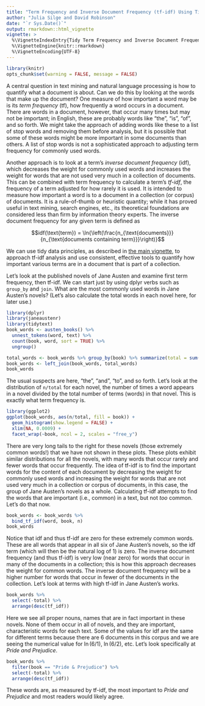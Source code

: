 ```yaml
---
title: "Term Frequency and Inverse Document Frequency (tf-idf) Using Tidy Data Principles"
author: "Julia Silge and David Robinson"
date: "`r Sys.Date()`"
output: rmarkdown::html_vignette
vignette: >
  %\VignetteIndexEntry{Tidy Term Frequency and Inverse Document Frequency (tf-idf)}
  %\VignetteEngine{knitr::rmarkdown}
  %\VignetteEncoding{UTF-8}
---
```


```r
library(knitr)
opts_chunk$set(warning = FALSE, message = FALSE)
```

A central question in text mining and natural language processing is how to quantify what a document is about. Can we do this by looking at the words that make up the document? One measure of how important a word may be is its *term frequency* (tf), how frequently a word occurs in a document. There are words in a document, however, that occur many times but may not be important; in English, these are probably words like "the", "is", "of", and so forth. We might take the approach of adding words like these to a list of stop words and removing them before analysis, but it is possible that some of these words might be more important in some documents than others. A list of stop words is not a sophisticated approach to adjusting term frequency for commonly used words.

Another approach is to look at a term's *inverse document frequency* (idf), which decreases the weight for commonly used words and increases the weight for words that are not used very much in a collection of documents. This can be combined with term frequency to calculate a term's *tf-idf*, the frequency of a term adjusted for how rarely it is used. It is intended to measure how important a word is to a document in a collection (or corpus) of documents. It is a rule-of-thumb or heuristic quantity; while it has proved useful in text mining, search engines, etc., its theoretical foundations are considered less than firm by information theory experts. The inverse document frequency for any given term is defined as

$$idf(\text{term}) = \ln{\left(\frac{n_{\text{documents}}}{n_{\text{documents containing term}}}\right)}$$

We can use tidy data principles, as described in [the main vignette](tidytext.html), to approach tf-idf analysis and use consistent, effective tools to quantify how important various terms are in a document that is part of a collection.

Let's look at the published novels of Jane Austen and examine first term frequency, then tf-idf. We can start just by using dplyr verbs such as `group_by` and `join`. What are the most commonly used words in Jane Austen's novels? (Let's also calculate the total words in each novel here, for later use.)

```r
library(dplyr)
library(janeaustenr)
library(tidytext)
book_words <- austen_books() %>%
  unnest_tokens(word, text) %>%
  count(book, word, sort = TRUE) %>%
  ungroup()

total_words <- book_words %>% group_by(book) %>% summarize(total = sum(n))
book_words <- left_join(book_words, total_words)
book_words
```

The usual suspects are here, "the", "and", "to", and so forth. Let's look at the distribution of `n/total` for each novel, the number of times a word appears in a novel divided by the total number of terms (words) in that novel. This is exactly what term frequency is.

```r
library(ggplot2)
ggplot(book_words, aes(n/total, fill = book)) +
  geom_histogram(show.legend = FALSE) +
  xlim(NA, 0.0009) +
  facet_wrap(~book, ncol = 2, scales = "free_y")
```

There are very long tails to the right for these novels (those extremely common words!) that we have not shown in these plots. These plots exhibit similar distributions for all the novels, with many words that occur rarely and fewer words that occur frequently. The idea of tf-idf is to find the important words for the content of each document by decreasing the weight for commonly used words and increasing the weight for words that are not used very much in a collection or corpus of documents, in this case, the group of Jane Austen's novels as a whole. Calculating tf-idf attempts to find the words that are important (i.e., common) in a text, but not *too* common. Let's do that now.


```r
book_words <- book_words %>%
  bind_tf_idf(word, book, n)
book_words
```

Notice that idf and thus tf-idf are zero for these extremely common words. These are all words that appear in all six of Jane Austen's novels, so the idf term (which will then be the natural log of 1) is zero. The inverse document frequency (and thus tf-idf) is very low (near zero) for words that occur in many of the documents in a collection; this is how this approach decreases the weight for common words. The inverse document frequency will be a higher number for words that occur in fewer of the documents in the collection. Let's look at terms with high tf-idf in Jane Austen's works.

```r
book_words %>%
  select(-total) %>%
  arrange(desc(tf_idf))
```

Here we see all proper nouns, names that are in fact important in these novels. None of them occur in all of novels, and they are important, characteristic words for each text. Some of the values for idf are the same for different terms because there are 6 documents in this corpus and we are seeing the numerical value for $\ln(6/1)$, $\ln(6/2)$, etc. Let's look specifically at *Pride and Prejudice*.

```r
book_words %>%
  filter(book == "Pride & Prejudice") %>%
  select(-total) %>%
  arrange(desc(tf_idf))
```

These words are, as measured by tf-idf, the most important to *Pride and Prejudice* and most readers would likely agree.
